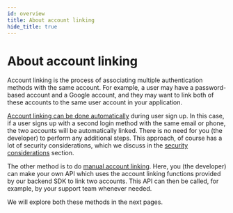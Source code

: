 ```yaml
---
id: overview
title: About account linking
hide_title: true
---
```


<!-- COPY DOCS -->
<!-- ./thirdpartyemailpassword/common-customizations/account-linking/overview.mdx -->


<MultiTenancyPaidBanner />

# About account linking

Account linking is the process of associating multiple authentication methods with the same account. For example, a user may have a password-based account and a Google account, and they may want to link both of these accounts to the same user account in your application.

[Account linking can be done automatically](./automatic-account-linking) during user sign up. In this case, if a user signs up with a second login method with the same email or phone, the two accounts will be automatically linked. There is no need for you (the developer) to perform any additional steps. This approach, of course has a lot of security considerations, which we discuss in the [security considerations](./security-considerations) section.

The other method is to do [manual account linking](./manual-account-linking). Here, you (the developer) can make your own API which uses the account linking functions provided by our backend SDK to link two accounts. This API can then be called, for example, by your support team whenever needed.

We will explore both these methods in the next pages.
